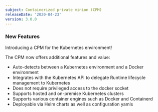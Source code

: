 ```yaml
---
subject: Containerized private minion (CPM)
releaseDate: '2020-04-23'
version: 3.0.0
---
```


### New Features

Introducing a CPM for the Kubernetes environment!

The CPM now offers additional features and value:

* Auto-detects between a Kubernetes environment and a Docker environment
* Integrates with the Kubernetes API to delegate Runtime lifecycle management to Kubernetes
* Does not require privileged access to the docker socket
* Supports hosted and on-premise Kubernetes clusters
* Supports various container engines such as Docker and Containerd
* Deployable via Helm charts as well as configuration yamls
